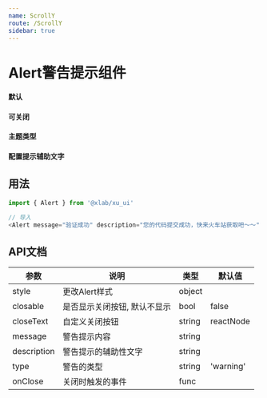 ```yaml
---
name: ScrollY
route: /ScrollY
sidebar: true
---
```



# Alert警告提示组件
#### 默认

<Playground>
    <Alert message="温馨提示：您的小票已出，快来火车站获取吧～" />
</Playground>

#### 可关闭

<Playground>
    <Alert message="温馨提示：您的小票已出，快来火车站获取吧～" closable />
</Playground>

#### 主题类型

<Playground>
    <Alert message="出票成功：您的小票已出，快来火车站获取吧～" type="success" />
    <Alert message="出票错误：react错误，返回首页～" type="error" />
    <Alert message="出票通知：您的小票已出，快来火车站获取吧～～" type="info" />
    <Alert message="温馨提示：您的小票已出，快来火车站获取吧～" />
</Playground>

#### 配置提示辅助文字

<Playground>
    <Alert message="出票通知" description="您的小票已出，快来火车站获取吧～～" type="info" />
    <Alert message="验证成功" description="您的代码提交成功，快来火车站获取吧～～" type="success" closable />
</Playground>

## 用法

``` js
import { Alert } from '@xlab/xu_ui'

// 导入
<Alert message="验证成功" description="您的代码提交成功，快来火车站获取吧～～" type="success" closable />
```

## API文档
|  参数  |  说明  |  类型  |  默认值  |
|  ---   |  ---  |  ---  |  ---  |
|  style  |  更改Alert样式  |  object  |  |
|  closable  |  是否显示关闭按钮, 默认不显示  |  bool  |  false  |
|  closeText  |  自定义关闭按钮  |  string|reactNode  |  'x'  |
|  message  |  警告提示内容  |  string  |    |
|  description  |  警告提示的辅助性文字  |  string  |    |
|  type  |  警告的类型  |  string  |   'warning' |
|  onClose  |  关闭时触发的事件  |  func  |    |
